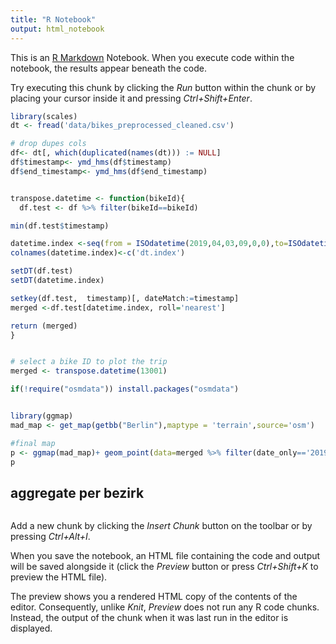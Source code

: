 ```yaml
---
title: "R Notebook"
output: html_notebook
---
```


This is an [R Markdown](http://rmarkdown.rstudio.com) Notebook. When you execute code within the notebook, the results appear beneath the code. 

Try executing this chunk by clicking the *Run* button within the chunk or by placing your cursor inside it and pressing *Ctrl+Shift+Enter*. 

```r

library(scales)
dt <- fread('data/bikes_preprocessed_cleaned.csv')

# drop dupes cols
df<- dt[, which(duplicated(names(dt))) := NULL]
df$timestamp<- ymd_hms(df$timestamp)
df$end_timestamp<- ymd_hms(df$end_timestamp)


transpose.datetime <- function(bikeId){
  df.test <- df %>% filter(bikeId==bikeId)

min(df.test$timestamp)

datetime.index <-seq(from = ISOdatetime(2019,04,03,09,0,0),to=ISOdatetime(2019,07,11,9,0,0), by = "10 min") %>% as.data.frame()
colnames(datetime.index)<-c('dt.index')

setDT(df.test)
setDT(datetime.index)

setkey(df.test,  timestamp)[, dateMatch:=timestamp]
merged <-df.test[datetime.index, roll='nearest']

return (merged)
}


# select a bike ID to plot the trip
merged <- transpose.datetime(13001)

if(!require("osmdata")) install.packages("osmdata")


library(ggmap)
mad_map <- get_map(getbb("Berlin"),maptype = 'terrain',source='osm')

#final map
p <- ggmap(mad_map)+ geom_point(data=merged %>% filter(date_only=='2019-07-02'),aes(bike_exact_longitude,bike_exact_latitude,color=(timestamp)),size=.2)+scale_color_gradient(high="red",low="blue",name = "Hour",trans = time_trans()) +geom_path(data=merged %>% filter(date_only=='2019-07-02'),aes(bike_exact_longitude,bike_exact_latitude,color=(timestamp)),size=0.1)+scale_color_gradient(high="red",low="blue",name = "Hour",trans = time_trans())
p
```
## aggregate per bezirk
```r

```

Add a new chunk by clicking the *Insert Chunk* button on the toolbar or by pressing *Ctrl+Alt+I*.

When you save the notebook, an HTML file containing the code and output will be saved alongside it (click the *Preview* button or press *Ctrl+Shift+K* to preview the HTML file).

The preview shows you a rendered HTML copy of the contents of the editor. Consequently, unlike *Knit*, *Preview* does not run any R code chunks. Instead, the output of the chunk when it was last run in the editor is displayed.
